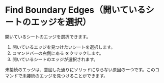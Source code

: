 
<Reference shortcut="" command="Find Boundary Edges" button="Right of Command Bar" />

# Find Boundary Edges（開いているシートのエッジを選択）

開いているシートのエッジを選択できます。

1. 開いているエッジを見つけたいシートを選択します。
2. コマンドバーの右側にある <ButtonIcon type="button-find-boundary-edges" /> をクリックします。
3. 開いているシートのエッジが選択されます。

<Callout type="info" emoji="💡">
未接続のエッジは、意図した通りにソリッドにならない原因の一つです。このコマンドで未接続のエッジを見つけることができます。
</Callout>





